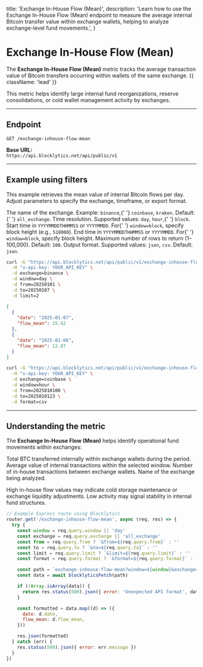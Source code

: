   title: 'Exchange In-House Flow (Mean)',
  description:
    'Learn how to use the Exchange In-House Flow (Mean) endpoint to measure the average internal Bitcoin transfer value within exchange wallets, helping to analyze exchange-level fund movements.',
}

# Exchange In-House Flow (Mean)

The **Exchange In-House Flow (Mean)** metric tracks the average transaction value of Bitcoin transfers occurring within wallets of the same exchange. {{ className: 'lead' }}

This metric helps identify large internal fund reorganizations, reserve consolidations, or cold wallet management activity by exchanges.

---

## Endpoint

`GET /exchange-inhouse-flow-mean`

**Base URL:**  
`https://api.blocklytics.net/api/public/v1`

---

## Example using filters

<Row>
  <Col>

This example retrieves the mean value of internal Bitcoin flows per day. Adjust parameters to specify the exchange, timeframe, or export format.

<Properties>
  <Property name="exchange" type="string">
    The name of the exchange. Example: <code>binance</code>,{' '}
    <code>coinbase</code>, <code>kraken</code>. Default:{' '}
    <code>all_exchange</code>.
  </Property>
  <Property name="window" type="string">
    Time resolution. Supported values: <code>day</code>, <code>hour</code>,{' '}
    <code>block</code>.
  </Property>
  <Property name="from" type="string">
    Start time in <code>YYYYMMDDTHHMMSS</code> or <code>YYYYMMDD</code>. For{' '}
    <code>window=block</code>, specify block height (e.g., <code>510000</code>).
  </Property>
  <Property name="to" type="string">
    End time in <code>YYYYMMDDTHHMMSS</code> or <code>YYYYMMDD</code>. For{' '}
    <code>window=block</code>, specify block height.
  </Property>
  <Property name="limit" type="integer">
    Maximum number of rows to return (1–100,000). Default: <code>100</code>.
  </Property>
  <Property name="format" type="string">
    Output format. Supported values: <code>json</code>, <code>csv</code>.
    Default: <code>json</code>.
  </Property>
</Properties>

  </Col>
  <Col>

```bash {title="Requesting Exchange In-House Flow (Mean) data"}
curl -G "https://api.blocklytics.net/api/public/v1/exchange-inhouse-flow-mean" \
  -H "x-api-key: YOUR_API_KEY" \
  -d exchange=binance \
  -d window=day \
  -d from=20250101 \
  -d to=20250107 \
  -d limit=2
```

```json {title="Sample JSON response"}
[
  {
    "date": "2025-01-07",
    "flow_mean": 15.42
  },
  {
    "date": "2025-01-06",
    "flow_mean": 12.87
  }
]
```

```bash {title="Exporting as CSV"}
curl -G "https://api.blocklytics.net/api/public/v1/exchange-inhouse-flow-mean" \
  -H "x-api-key: YOUR_API_KEY" \
  -d exchange=coinbase \
  -d window=hour \
  -d from=2025010100 \
  -d to=2025010123 \
  -d format=csv
```

  </Col>
</Row>

---

## Understanding the metric

<Row>
  <Col>

The **Exchange In-House Flow (Mean)** helps identify operational fund movements within exchanges:

<Properties>
  <Property name="flow_total" type="number">
    Total BTC transferred internally within exchange wallets during the period.
  </Property>
  <Property name="flow_mean" type="number">
    Average value of internal transactions within the selected window.
  </Property>
  <Property name="transactions_count_flow" type="integer">
    Number of in-house transactions between exchange wallets.
  </Property>
  <Property name="exchange" type="string">
    Name of the exchange being analyzed.
  </Property>
</Properties>

High in-house flow values may indicate cold storage maintenance or exchange liquidity adjustments. Low activity may signal stability in internal fund structures.

  </Col>
  <Col>

```js {title="Node.js (Express) example"}
// Example Express route using Blocklytics
router.get('/exchange-inhouse-flow-mean', async (req, res) => {
  try {
    const window = req.query.window || 'day'
    const exchange = req.query.exchange || 'all_exchange'
    const from = req.query.from ? `&from=${req.query.from}` : ''
    const to = req.query.to ? `&to=${req.query.to}` : ''
    const limit = req.query.limit ? `&limit=${req.query.limit}` : ''
    const format = req.query.format ? `&format=${req.query.format}` : ''

    const path = `exchange-inhouse-flow-mean?window=${window}&exchange=${exchange}${from}${to}${limit}${format}`
    const data = await blocklyticsFetch(path)

    if (!Array.isArray(data)) {
      return res.status(500).json({ error: 'Unexpected API format', data })
    }

    const formatted = data.map((d) => ({
      date: d.date,
      flow_mean: d.flow_mean,
    }))

    res.json(formatted)
  } catch (err) {
    res.status(500).json({ error: err.message })
  }
})
```

  </Col>
</Row>
